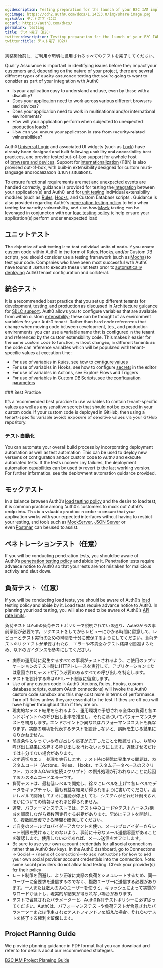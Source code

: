 ```yaml
---
og:description: Testing preparation for the launch of your B2C IAM implementation.
og:image: https://cdn2.auth0.com/docs/1.14553.0/img/share-image.png
og:title: テスト完了（B2C）
og:url: https://auth0.com/docs/
permalink: testing
title: テスト完了（B2C）
twitter:description: Testing preparation for the launch of your B2C IAM implementation.
twitter:title: テスト完了（B2C）
---
```


実装開始前に、ご利用の環境に適用されるすべてのテストを完了してください。

Quality Assurance is important in identifying issues before they impact your customers and, depending on the nature of your project, there are several different types of quality assurance testing that you’re going to want to consider as part of your integration with Auth0:

* Is your application easy to understand and use, even by those with a disability?
* Does your application need to work across various different browsers and devices?
* Does your application need to work in multinational and/or international environments?
* How will your application perform when subjected to unexpected production loads?
* How can you ensure your application is safe from security-related vulnerabilities?

Auth0 [Universal Login](/docs/authenticate/login/auth0-universal-login) and associated UI widgets (such as [Lock](/docs/libraries/lock)) have already been designed and built following usability and accessibility best practices, and provide tested out-of-box support for a whole host of [browsers and devices](/docs/troubleshoot/customer-support/product-support-matrix). Support for [internationalization](/docs/customize/internationalization-and-localization) (I18N) is also provided out-of-box, with built-in extensibility designed for custom multi-language and localization (L10N) situations.

To ensure functional requirements are met and unexpected events are handled correctly, guidance is provided for testing the [integration](#integration-testing) between your application(s) and Auth0, and for [unit testing](#unit-testing) individual extensibility modules (such as [Rules](/docs/customize/rules/debug-rules), [Hooks](/docs/customize/hooks/update-hooks), and Custom Database scripts). Guidance is also provided regarding Auth0's [penetration testing policy](/docs/troubleshoot/customer-support/operational-policies/penetration-testing-policy) to help when testing for security vulnerability, and also how [Mock](#mock-testing) testing can be leveraged in conjunction with our [load testing policy](/docs/troubleshoot/customer-support/operational-policies/load-testing-policy) to help ensure your application(s) perform under unexpected load.

## ユニットテスト

The objective of unit testing is to test individual units of code. If you create custom code within Auth0 in the form of Rules, Hooks, and/or Custom DB scripts, you should consider use a testing framework (such as [Mocha](https://mochajs.org/)) to test your code. Companies who have been most successful with Auth0 have found it useful to execute these unit tests prior to [automatically deploying](/docs/get-started/architecture-scenarios/business-to-consumer/deployment) Auth0 tenant configuration and collateral.

## 統合テスト

It is a recommended best practice that you set up different tenants for development, testing, and production as discussed in Architecture guidance for [SDLC support](/docs/get-started/architecture-scenarios/business-to-consumer/architecture#sdlc-support). Auth0 allows you to configure variables that are available from within custom [extensibility](/docs/customize/extensions); these can be thought of as environment variables for your Auth0 tenant. Rather than hard code references that change when moving code between development, test, and production environments, you can use a variable name that is configured in the tenant and referenced by the custom extensibility code. This makes it easier for the same custom code to function, without changes, in different tenants as the code can reference variables which will be populated with tenant-specific values at execution time:

* For use of variables in Rules, see how to [configure values](/docs/customize/rules/configuration)
* For use of variables in Hooks, see how to configure [secrets](/docs/customize/hooks/hook-secrets) in the editor
* For use of variables in Actions, see Explore Flows and Triggers
* For use of variables in Custom DB Scripts, see the [configuration parameters](/docs/authenticate/database-connections/custom-db/create-db-connection#step-3-add-configuration-parameters)

<Info>
### Best Practice

It’s a recommended best practice to use variables to contain tenant-specific values as well as any sensitive secrets that should not be exposed in your custom code. If your custom code is deployed in GitHub, then using a tenant-specific variable avoids exposure of sensitive values via your GitHub repository.
</Info>

### テスト自動化

You can automate your overall build process by incorporating deployment automation as well as test automation. This can be used to deploy new versions of configuration and/or custom code to Auth0 and execute automated tests. If the tests uncover any failures, the deployment automation capabilities can be used to revert to the last working version. For further information, see the [deployment automation guidance](/docs/get-started/architecture-scenarios/business-to-consumer/deployment) provided.

## モックテスト

In a balance between Auth0’s [load testing policy](/docs/troubleshoot/customer-support/operational-policies/load-testing-policy) and the desire to load test, it is common practice among Auth0’s customers to mock out Auth0’s endpoints. This is a valuable practice in order to ensure that your application works with your expected interfaces without having to restrict your testing, and tools such as [MockServer](http://www.mock-server.com/), [JSON Server](https://github.com/typicode/json-server) or even [Postman](https://learning.getpostman.com/docs/postman/mock_servers/setting_up_mock/) can be used to assist.

## ペネトレーションテスト（任意）

If you will be conducting penetration tests, you should be aware of Auth0’s [penetration testing policy](/docs/troubleshoot/customer-support/operational-policies/penetration-testing-policy) and abide by it. Penetration tests require advance notice to Auth0 so that your tests are not mistaken for malicious activity and shut down.

## 負荷テスト（任意）

If you will be conducting load tests, you should be aware of Auth0’s [load testing policy](/docs/troubleshoot/customer-support/operational-policies/load-testing-policy) and abide by it. Load tests require advance notice to Auth0. In planning your load testing, you will also need to be aware of Auth0’s [API rate limits](/docs/troubleshoot/customer-support/operational-policies/rate-limit-policy).

負荷テストはAuth0負荷テストポリシーで説明されている通り、Auth0からの事前承認が必要です。リクエストをしてからレビューにかかる時間に留意して、レビューとテスト実行のための時間を十分に確保するようにしてください。負荷テストのリクエストが承認されたら、エラーや不完全なテスト結果を回避するため、以下のガイダンスを参考にしてください。

* 実際の運用時に発生するすべての事項がテストされるよう、ご使用のアプリケーションのテスト時にHTTPトレースを実行して、アプリケーションまたは意図されたテストが行う必要のあるすべての呼び出しを特定します。
* テストを設計する際はAPIレート制限に留意します。
* Use of any custom code in Auth0 (Actions, Rules, Hooks, custom database scripts, custom <Tooltip tip="OAuth 2.0: Authorization framework that defines authorization protocols and workflows." cta="View Glossary" href="/docs/glossary?term=OAuth">OAuth</Tooltip> connections) will invoke the Auth0 custom code sandbox and this may cost more in terms of performance. Turn off Rules unless they are essential to the test. If they are off you will have higher throughput than if they are on.
* 現実的なテスト結果をられるよう、運用環境で予想される全体の負荷と各エンドポイントへの呼び出し比率を推定し、それに基づいてパフォーマンステストを構成します。エンドポイントが異なればパフォーマンスコストも異なります。実際の環境を代表するテストを設計しないと、誤解を生じる結果になりかねません。
* 前提条件となっている呼び出しや応答が完了したことを確認せずに、以前の呼び出し結果に依存する呼び出しを行わないようにします。遅延させるだけでは十分でない場合があります。
* 必ず適切なエラー処理を実行します。テスト時に頻繁に発生する問題は、カスタムコード（Actions、Rules、 Hooks、カスタムデータベースのスクリプト、カスタムOAuth接続スクリプト）の例外処理が行われないことに起因するカスタムコードエラーです。
* 負荷テストは、最初低レベルで開始し、徐々にレベルを上げて各レベルでデータをキャプチャし、最も有益な結果が得られるように書いてください。高いレベルで開始してすぐに機能が停止しても、システムがどれだけ耐えられるかについての情報はそれほど得られません。
* 通常、パフォーマンステストでは、テスト中のコードやテストハーネス/構成を調節しながら複数回実行する必要があります。早めにテストを開始して、複数回反復できる時間を確保してください。
* ご自身のメールプロバイダーアカウントを使い、メールプロバイダーからレート制限を受けることのないよう、事前に十分なメール送信容量があることを確認します。使用しないのであれば、メール送信をオフにします。
* Be sure to use your own account credentials for all social connections rather than Auth0 dev keys. In the <Tooltip tip="Auth0 Dashboard: Auth0's main product to configure your services." cta="View Glossary" href="/docs/glossary?term=Auth0+dashboard">Auth0 dashboard</Tooltip>, go to Connections -> Social -> \{name of connection}—to see instructions for how to add your own social provider account credentials into the connection. Note: some social providers do not allow load testing. Check your provider(s) for their policy
* レート制限を回避し、より正確に実際の負荷をシミュレートするため、同一ユーザーに全要求を送信するのでなく、複数ユーザーに送信する必要があります。一人または数人のみのユーザーを使うと、キャッシュによって実質的なロードが低下し、現実的な結果が得られない場合があります。
* テストで合意されたパラメーターと、Auth0負荷テストポリシーに必ず従ってください。Auth0は、パフォーマンステストや負荷テストが合意されたパラメーターまたは予定されたテストウィンドウを超えた場合、それらのテストを終了する権利を留保します。

## Project Planning Guide

We provide planning guidance in PDF format that you can download and refer to for details about our recommended strategies.

[B2C IAM Project Planning Guide](https://assets.ctfassets.net/cdy7uua7fh8z/3er1aEQ7Ul0q3c9leJWczR/b1f18b4c16abb7e78b01e4eb2b52bb8e/B2C_Project_Planning.pdf)